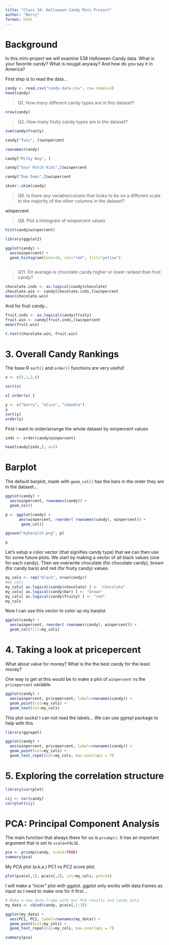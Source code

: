 ```yaml
---
title: "Class 10: Halloween Candy Mini Project"
author: "Barry"
format: html
---
```


# Background

In this mini-project we will examine 538 Halloween Candy data.
What is your favorite candy? What is nougat anyway? And how do you say it in America?

First step is to read the data...

```r
candy <- read.csv("candy-data.csv", row.names=1)
head(candy)
```

> Q1. How many different candy types are in this dataset?

```r
nrow(candy)
```

> Q2. How many fruity candy types are in the dataset?

```r
sum(candy$fruity)
```

```r
candy["Twix", ]$winpercent
```

```r
rownames(candy)
```

```r
candy["Milky Way", ]
```

```r
candy["Sour Patch Kids",]$winpercent
```
```r
candy["Dum Dums",]$winpercent
```

```r
skimr::skim(candy)
```

> Q6. Is there any variable/column that looks to be on a different scale to the majority of the other columns in the dataset?

winpercent



> Q8. Plot a histogram of winpercent values

```r
hist(candy$winpercent)
```


```r
library(ggplot2)

ggplot(candy) +
  aes(winpercent) +
  geom_histogram(bins=10, col="red", fill="yellow")
  
```


> Q11. On average is chocolate candy higher or lower ranked than fruit candy?

```r
chocolate.inds <- as.logical(candy$chocolate)
chocolate.win <- candy[chocolate.inds,]$winpercent
mean(chocolate.win)
```

And for fruit candy...
```r
fruit.inds <- as.logical(candy$fruity)
fruit.win <- candy[fruit.inds,]$winpercent
mean(fruit.win)
```

```r
t.test(chocolate.win, fruit.win)
```

# 3. Overall Candy Rankings

The base R `sort()` and `order()` functions are very useful!

```r
x <- c(5,1,2,6)

sort(x)
```
```r
x[ order(x) ]
```
```r
y <- c("barry", "alice", "chandra")
y
sort(y)
order(y)
```

First I want to order/arrange the whole dataset by winpercent values

```r
inds <- order(candy$winpercent)

head(candy[inds,], n=5)
```

# Barplot

The default barplot, made with `geom_col()` has the bars in the order they are in the dataset...

```r
ggplot(candy) + 
  aes(winpercent, rownames(candy)) +
  geom_col()
```

```r
p <- ggplot(candy) + 
      aes(winpercent, reorder( rownames(candy), winpercent)) +
       geom_col()

```

```r
ggsave("mybarplot.png", p)
```

```r
p
```

Let’s setup a color vector (that signifies candy type) that we can then use for some future plots. We start by making a vector of all black values (one for each candy). Then we overwrite chocolate (for chocolate candy), brown (for candy bars) and red (for fruity candy) values.

```r
my_cols <- rep("black", nrow(candy))
#my_cols
my_cols[ as.logical(candy$chocolate) ] <- "chocolate"
my_cols[ as.logical(candy$bar) ] <- "brown" 
my_cols[ as.logical(candy$fruity) ] <- "red" 
my_cols
```

Now I can use this vector to color up my barplot


```r
ggplot(candy) + 
  aes(winpercent, reorder( rownames(candy), winpercent)) +
  geom_col(fill=my_cols)

```

# 4. Taking a look at pricepercent

What about value for money? 
What is the the best candy for the least money? 

One way to get at this would be to make a plot of `winpercent` vs the `pricepercent` variable. 

```r
ggplot(candy) +
  aes(winpercent, pricepercent, label=rownames(candy)) +
  geom_point(col=my_cols) +
  geom_text(col=my_cols)
```

This plot sucks! I can not read the labels... 
We can use ggrepl package to help with this

```r
library(ggrepel)

ggplot(candy) +
  aes(winpercent, pricepercent, label=rownames(candy)) +
  geom_point(col=my_cols) +
  geom_text_repel(col=my_cols, max.overlaps = 7)
```


# 5. Exploring the correlation structure

```r
library(corrplot)
```

```r
cij <- cor(candy)
corrplot(cij)
```

# PCA: Principal Component Analysis

The main function that always there for us is `prcomp()`. It has an important argument that is set to `scale=FALSE`. 

```r
pca <- prcomp(candy, scale=TRUE)
summary(pca)
```

My PCA plot (a.k.a.) PC1 vs PC2 score plot.

```r
plot(pca$x[,1], pca$x[,2], col=my_cols, pch=16) 
```

I will make a "nicer" plot with ggplot. 
ggplot only works with data.frames as input so I need to make one for it first...


```r
# Make a new data-frame with our PCA results and candy data
my_data <- cbind(candy, pca$x[,1:3])
```

```r
ggplot(my_data) +
  aes(PC1, PC2, label=rownames(my_data)) +
  geom_point(col=my_cols) +
  geom_text_repel(col=my_cols, max.overlaps = 7)
```

```r
summary(pca)
```



